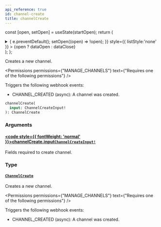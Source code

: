 ```yaml
---
api_reference: true
id: channel-create
title: channelCreate
---
```






const [open, setOpen] = useState(startOpen);
return (
<details {...(open ? { open: true } : {})} className="details" style={{ border:'none', boxShadow:'none', background:'var(--ifm-background-color)' }}>
<summary
onClick={(e) => {
e.preventDefault();
setOpen((open) => !open);
}}
style={{ listStyle:'none' }} >
{open ? dataOpen : dataClose}
</summary>
{open && children}
</details>
);
};

Creates a new channel.


<Permissions permissions={"MANAGE_CHANNELS"} text={"Requires one of the following permissions"} />


Triggers the following webhook events:

- CHANNEL_CREATED (async): A channel was created.

```graphql
channelCreate(
  input: ChannelCreateInput!
): ChannelCreate
```

### Arguments

#### [<code style={{ fontWeight: 'normal' }}>channelCreate.<b>input</b></code>](#)<Bullet />[`ChannelCreateInput!`](../../../api-reference/channels/inputs/channel-create-input.mdx) <Badge class="badge badge--secondary" text="non-null"/> <Badge class="badge badge--secondary" text="input"/> <Badge class="badge badge--secondary" text="channels"/>

Fields required to create channel.

### Type

#### [`ChannelCreate`](../../../api-reference/channels/objects/channel-create.mdx) <Badge class="badge badge--secondary" text="object"/> <Badge class="badge badge--secondary" text="channels"/>

Creates a new channel.


<Permissions permissions={"MANAGE_CHANNELS"} text={"Requires one of the following permissions"} />


Triggers the following webhook events:

- CHANNEL_CREATED (async): A channel was created.

